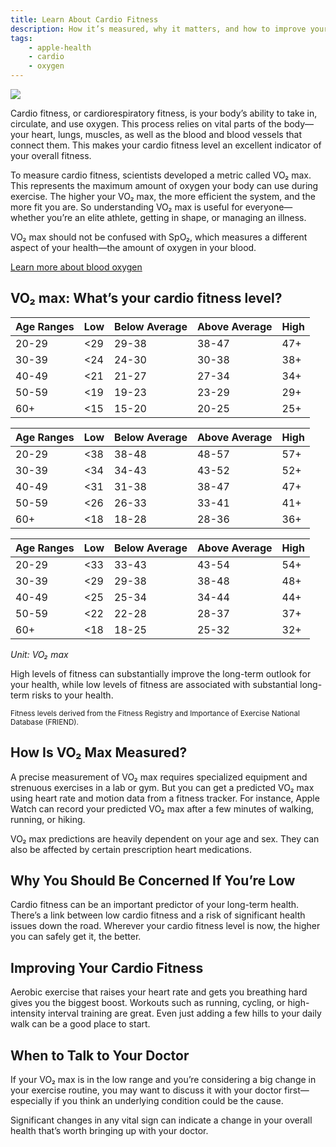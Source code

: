 ```yaml
---
title: Learn About Cardio Fitness
description: How it’s measured, why it matters, and how to improve yours.
tags:
    - apple-health
    - cardio
    - oxygen
---
```



![](/images/apple-health/CardioOverview_Article_Illustration.jpg)

Cardio fitness, or cardiorespiratory fitness, is your body’s ability to take in, circulate, and use oxygen. This process relies on vital parts of the body—your heart, lungs, muscles, as well as the blood and blood vessels that connect them. This makes your cardio fitness level an excellent indicator of your overall fitness.

To measure cardio fitness, scientists developed a metric called VO₂ max. This represents the maximum amount of oxygen your body can use during exercise. The higher your VO₂ max, the more efficient the system, and the more fit you are. So understanding VO₂ max is useful for everyone—whether you’re an elite athlete, getting in shape, or managing an illness.

VO₂ max should not be confused with SpO₂, which measures a different aspect of your health—the amount of oxygen in your blood.

[Learn more about blood oxygen](/apple-health/learn-about-blood-oxygen-levels)

## VO₂ max: What’s your cardio fitness level?

<Tabs>
    <TabItem value="female" label="Female">
        <table>
            <thead>
                <tr>
                    <th>Age Ranges</th>
                    <th>Low</th>
                    <th>Below Average</th>
                    <th>Above Average</th>
                    <th>High</th>
                </tr>
            </thead>
            <tbody>
                <tr>
                    <td>20-29</td>
                    <td>&lt;29</td>
                    <td>29-38</td>
                    <td>38-47</td>
                    <td>47+</td>
                </tr>
                <tr>
                    <td>30-39</td>
                    <td>&lt;24</td>
                    <td>24-30</td>
                    <td>30-38</td>
                    <td>38+</td>
                </tr>
                <tr>
                    <td>40-49</td>
                    <td>&lt;21</td>
                    <td>21-27</td>
                    <td>27-34</td>
                    <td>34+</td>
                </tr>
                <tr>
                    <td>50-59</td>
                    <td>&lt;19</td>
                    <td>19-23</td>
                    <td>23-29</td>
                    <td>29+</td>
                </tr>
                <tr>
                    <td>60+</td>
                    <td>&lt;15</td>
                    <td>15-20</td>
                    <td>20-25</td>
                    <td>25+</td>
                </tr>
            </tbody>
        </table>
    </TabItem>
    <TabItem value="male" label="Male">
        <table>
            <thead>
            <tr>
                <th>Age Ranges</th>
                <th>Low</th>
                <th>Below Average</th>
                <th>Above Average</th>
                <th>High</th>
            </tr>
            </thead>
            <tbody>
            <tr>
                <td>20-29</td>
                <td>&lt;38</td>
                <td>38-48</td>
                <td>48-57</td>
                <td>57+</td>
            </tr>
            <tr>
                <td>30-39</td>
                <td>&lt;34</td>
                <td>34-43</td>
                <td>43-52</td>
                <td>52+</td>
            </tr>
            <tr>
                <td>40-49</td>
                <td>&lt;31</td>
                <td>31-38</td>
                <td>38-47</td>
                <td>47+</td>
            </tr>
            <tr>
                <td>50-59</td>
                <td>&lt;26</td>
                <td>26-33</td>
                <td>33-41</td>
                <td>41+</td>
            </tr>
            <tr>
                <td>60+</td>
                <td>&lt;18</td>
                <td>18-28</td>
                <td>28-36</td>
                <td>36+</td>
            </tr>
            </tbody>
            </table>
    </TabItem>
    <TabItem value="all" label="All" default>
        <table>
            <thead>
            <tr>
                <th>Age Ranges</th>
                <th>Low</th>
                <th>Below Average</th>
                <th>Above Average</th>
                <th>High</th>
            </tr>
            </thead>
            <tbody>
            <tr>
                <td>20-29</td>
                <td>&lt;33</td>
                <td>33-43</td>
                <td>43-54</td>
                <td>54+</td>
            </tr>
            <tr>
                <td>30-39</td>
                <td>&lt;29</td>
                <td>29-38</td>
                <td>38-48</td>
                <td>48+</td>
            </tr>
            <tr>
                <td>40-49</td>
                <td>&lt;25</td>
                <td>25-34</td>
                <td>34-44</td>
                <td>44+</td>
            </tr>
            <tr>
                <td>50-59</td>
                <td>&lt;22</td>
                <td>22-28</td>
                <td>28-37</td>
                <td>37+</td>
            </tr>
            <tr>
                <td>60+</td>
                <td>&lt;18</td>
                <td>18-25</td>
                <td>25-32</td>
                <td>32+</td>
            </tr>
            </tbody>
            </table>
    </TabItem>
</Tabs>

_Unit: VO₂ max_

High levels of fitness can substantially improve the long-term outlook for your health, while low levels of fitness are associated with substantial long-term risks to your health.

<small>Fitness levels derived from the Fitness Registry and Importance of Exercise National Database (FRIEND).</small>

## How Is VO₂ Max Measured?

A precise measurement of VO₂ max requires specialized equipment and strenuous exercises in a lab or gym. But you can get a predicted VO₂ max using heart rate and motion data from a fitness tracker. For instance, Apple Watch can record your predicted VO₂ max after a few minutes of walking, running, or hiking.

VO₂ max predictions are heavily dependent on your age and sex. They can also be affected by certain prescription heart medications.

## Why You Should Be Concerned If You’re Low

Cardio fitness can be an important predictor of your long-term health. There’s a link between low cardio fitness and a risk of significant health issues down the road. Wherever your cardio fitness level is now, the higher you can safely get it, the better.

## Improving Your Cardio Fitness

Aerobic exercise that raises your heart rate and gets you breathing hard gives you the biggest boost. Workouts such as running, cycling, or high-intensity interval training are great. Even just adding a few hills to your daily walk can be a good place to start.

## When to Talk to Your Doctor

If your VO₂ max is in the low range and you’re considering a big change in your exercise routine, you may want to discuss it with your doctor first—especially if you think an underlying condition could be the cause.

Significant changes in any vital sign can indicate a change in your overall health that’s worth bringing up with your doctor.
